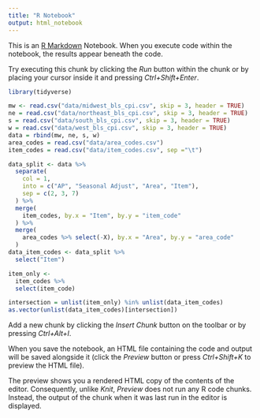 ```yaml
---
title: "R Notebook"
output: html_notebook
---
```


This is an [R Markdown](http://rmarkdown.rstudio.com) Notebook. When you execute code within the notebook, the results appear beneath the code. 

Try executing this chunk by clicking the *Run* button within the chunk or by placing your cursor inside it and pressing *Ctrl+Shift+Enter*. 

```r
library(tidyverse)

mw <- read.csv("data/midwest_bls_cpi.csv", skip = 3, header = TRUE) 
ne = read.csv("data/northeast_bls_cpi.csv", skip = 3, header = TRUE)
s = read.csv("data/south_bls_cpi.csv", skip = 3, header = TRUE)
w = read.csv("data/west_bls_cpi.csv", skip = 3, header = TRUE)
data = rbind(mw, ne, s, w)
area_codes = read.csv("data/area_codes.csv")
item_codes = read.csv("data/item_codes.csv", sep ="\t")

data_split <- data %>% 
  separate(
    col = 1,
    into = c("AP", "Seasonal Adjust", "Area", "Item"), 
    sep = c(2, 3, 7)
  ) %>% 
  merge(
    item_codes, by.x = "Item", by.y = "item_code"
  ) %>%
  merge(
    area_codes %>% select(-X), by.x = "Area", by.y = "area_code"
  )
data_item_codes <- data_split %>% 
  select("Item")

item_only <-  
  item_codes %>% 
  select(item_code)

intersection = unlist(item_only) %in% unlist(data_item_codes)
as.vector(unlist(data_item_codes)[intersection])

```

Add a new chunk by clicking the *Insert Chunk* button on the toolbar or by pressing *Ctrl+Alt+I*.

When you save the notebook, an HTML file containing the code and output will be saved alongside it (click the *Preview* button or press *Ctrl+Shift+K* to preview the HTML file).

The preview shows you a rendered HTML copy of the contents of the editor. Consequently, unlike *Knit*, *Preview* does not run any R code chunks. Instead, the output of the chunk when it was last run in the editor is displayed.
